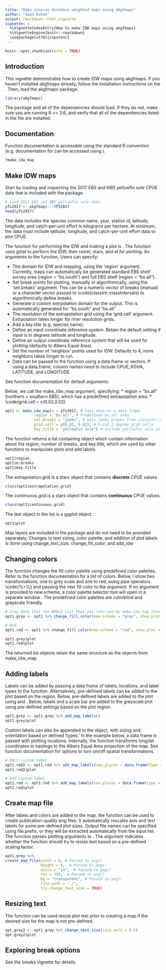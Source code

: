 ```yaml
---
title: "Make inverse distance weighted maps using akgfmaps"
author: "Sean Rohan"
output: rmarkdown::html_vignette
vignette: >
  %\VignetteIndexEntry{How to make IDW maps using akgfmaps}
  %\VignetteEngine{knitr::rmarkdown}
  \usepackage[utf8]{inputenc}
---
```


```r
knitr::opts_chunk$set(echo = TRUE)
```

## Introduction

This vignette demonstrates how to create IDW maps using akgfmaps. If you haven't installed akgfmaps already, follow the installation instructions on the \code{README}. Then, load the akgfmaps package.

```r
library(akgfmaps)
```

The package and all of the dependencies should load. If they do not, make sure you are running R >= 3.6, and verify that all of the dependencies listed in the \code{DESCRIPTION} file are installed.

## Documentation

Function documentation is accessible using the standard R \code{?} convention (e.g. documentation for \code{make_idw_map} can be accessed using \code{?make_idw_map}).

```r
?make_idw_map
```

## Make IDW maps

Start by loading and inspecting the 2017 EBS and NBS yellowfin sole CPUE data that is included with the package. 

```r
# Load 2017 EBS and NBS yellowfin sole data
yfs2017 <- akgfmaps:::YFS2017
head(yfs2017)
```

The data includes the species common name, year, station id, latitude, longitude, and catch-per-unit effort in kilograms per hectare. At minimum, the data must include latitude, longitude, and catch-per-unit effort data to plot CPUE.

The function for performing the IDW and making a plot is \code{make_idw_map}. The function uses gstat to perform the IDW, then raster, stars, and sf for plotting. As arguments to the \code{make_idw_map} function, Users can specify:

 * The domain for IDW and mapping, using the 'region' argument. Currently, maps can automatically be generated standard EBS shelf survey area (region = "bs.south") and full EBS shelf (region = "bs.all").
 * Set break points for plotting, manually or algorithmically, using the 'set.breaks' argument. This can be a numeric vector of breaks (manual) or a character vector passed to \code{classInt::classIntervals) to algorithmically define breaks.
 * Generate a custom extrpolation domain for the output. This is automatically generated for "bs.south" and "bs.all"
 * The resolution of the extrapolation grid using the 'grid.cell' argument. Extrpolation takes longer for riner resolution grids.
 * Add a key.title (e.g. species name).
 * Define an input coordinate reference system. Retain the default setting if input is in degrees latitude and longitude.
 * Define an output coordinate reference system that will be used for plotting (defaults to Albers Equal Area).
 * Set the number of 'neighbor' points used for IDW. Defaults to 4, more neighbors takes longer to run.
 * Data can be passed to the function using a data.frame or vectors. If using a data.frame, column names need to include CPUE_KGHA, LATITUDE, and LONGITUDE.
 
 See function documentation for default arguments. 
 
 Below, we call the make_idw_map argument, specifying:
  * region = "bs.all" (northern + southern EBS), which has a predefined extrapolation area.
  * \code{grid.cell = c(0.02,0.02)


```r
opt1 <- make_idw_map(x = yfs2017, # Pass data as a data frame
             region = "bs.all", # Predefined bs.all area
             set.breaks = "jenks", # Gets Jenks breaks from classint::classIntervals()
             grid.cell = c(0.02, 0.02), # 0.2x0.2 degree grid cells
             key.title = "yellowfin sole") # Include yellowfin sole in the legend title

```

The \code{make_idw_map} function returns a list containing object which contain information about the region, number of breaks, and key.title, which are used by other functions to manipulate plots and add labels.

```r
opt1$region
opt1$n.breaks
opt1$key.title
```

The extrapolation.grid is a stars object that contains **discrete** CPUE values.

```r
class(opt1$extrapolation.grid)
```

The continuous.grid is a stars object that contains **continuous** CPUE values.

```r
class(opt1$continuous.grid)
```

The last object in the list is a ggplot object.

```r
opt1$plot
```

Map layers are included in the package and do not need to be provided separately. Changes to text sizing, color palette, and addition of plot labels is done using change_text_size, change_fill_color, and add_idw


## Changing colors

The \code{change_fill_color} function changes the fill color palette using predefined color palettes. Refer to the function documentation for a list of colors. Below, I show two transformations, one to grey scale and one to red, using pipe operators \code{%>%} and passing the new fill color to the \code{new.scheme} argument. If no argument is provided to new.scheme, a color palette selector tool will open in a separate window \code{colorspace::choose_palette()}. The predefined color palettes are colorblind and grayscale friendly.

```r
# Grey Note that the WHOLE list that was returned by make_idw_map should be passed to the function.
opt1.grey <- opt1 %>% change_fill_color(new.scheme = "grey", show.plot = FALSE)

# Red
opt1.red <- opt1 %>% change_fill_color(new.scheme = "red", show.plot = FALSE)

opt1.grey$plot
opt1.red$plot

```

The returned list objects retain the same structure as the objects from make_idw_map


## Adding labels

Labels can be added by passing a data frame of labels, locations, and label types to the \code{add_idw_labels} function. Alternatively, pre-defined labels can be added to the plot based on the region. Below, pre-defined labels are added to the plot using \code{geom_text} and \code{geom_shadowtext}. Below, labels and a scale bar are added to the greyscale plot using pre-defined settings based on the plot region.


```r
opt1.grey <- opt1.grey %>% add_map_labels()
opt1.grey$plot
```

Custom labels can also be appended to the object, with sizing and orientation based on defined 'types.' In the example below, a data frame is passed with plotting locations. Internally, the \code{add_idw_plot_labels} function transforms long/lat coordinates in eastings to the Albers Equal Area projection of the map. See function documentation for options to turn on/off spatial transformations.

```r
# ONLY custom label
opt1.red2 <- opt1.red %>% add_map_labels(new.places = data.frame(type = "islands", region = "bs.all", x = -163, y = 57, lab = "Bristol Bay"), lab.replace = TRUE)
opt1.red2$plot

```

```r
# Add custom label
opt1.red <- opt1.red %>% add_map_labels(new.places = data.frame(type = "islands", region = "bs.all", x = -163, y = 57, lab = "Bristol Bay"), lab.replace = FALSE)
opt1.red$plot

```

## Create map file

After labels and colors are added to the map, the \code{create_map_file()} function can be used to create publication-quality png files. It automatically rescales axis and text labels for some pre-defined plot sizes. Output file names can be specified using file.prefix, or they will be extracted automatically from the input list. The function passes plotting arguments to \code{png()}. The argument \code{try.change_text_size} indicates whether the function should try to resize text based on a pre-defined scaling factor.

```r
opt1.grey %>%
create_map_file(width = 8, # Passed to png()
                height = 6,  # Passed to png() 
                units = "in",  # Passed to png()
                res = 300,  # Passed to png()
                bg = "transparent", # Passed to png()
                file.path = "./", 
                try.change_text_size = TRUE)
```

## Resizing text

The \code{change_text_size()} function can be used resize plot text prior to creating a map if the desired size for the map is not pre-defined.

```r
opt.grey2 <- opt1.grey %>% change_text_size(size.mult = 0.5)
opt.grey2$plot
```

## Exploring break options

See the breaks vignette for details.
